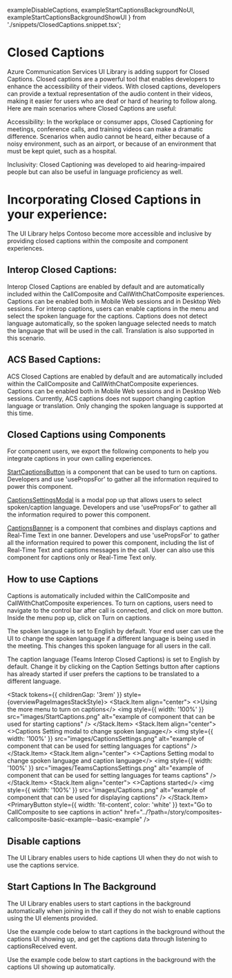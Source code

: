   exampleDisableCaptions,
  exampleStartCaptionsBackgroundNoUI,
  exampleStartCaptionsBackgroundShowUI
} from './snippets/ClosedCaptions.snippet.tsx';

<Meta title="Concepts/Closed Captions" />

# Closed Captions

Azure Communication Services UI Library is adding support for Closed Captions. Closed captions are a powerful tool that enables developers to enhance the accessibility of their videos. With closed captions, developers can provide a textual representation of the audio content in their videos, making it easier for users who are deaf or hard of hearing to follow along. Here are main scenarios where Closed Captions are useful:

Accessibility: In the workplace or consumer apps, Closed Captioning for meetings, conference calls, and training videos can make a dramatic difference. Scenarios when audio cannot be heard, either because of a noisy environment, such as an airport, or because of an environment that must be kept quiet, such as a hospital.

Inclusivity: Closed Captioning was developed to aid hearing-impaired people but can also be useful in language proficiency as well.

# Incorporating Closed Captions in your experience:

The UI Library helps Contoso become more accessible and inclusive by providing closed captions within the composite and component experiences.

## Interop Closed Captions:

Interop Closed Captions are enabled by default and are automatically included within the CallComposite and CallWithChatComposite experiences.
Captions can be enabled both in Mobile Web sessions and in Desktop Web sessions.
For interop captions, users can enable captions in the menu and select the spoken language for the captions.
Captions does not detect language automatically, so the spoken language selected needs to match the language that will be used in the call.
Translation is also supported in this scenario.

## ACS Based Captions:

ACS Closed Captions are enabled by default and are automatically included within the CallComposite and CallWithChatComposite experiences.
Captions can be enabled both in Mobile Web sessions and in Desktop Web sessions.
Currently, ACS captions does not support changing caption language or translation. Only changing the spoken language is supported at this time.

## Closed Captions using Components

For component users, we export the following components to help you integrate captions in your own calling experiences.

[StartCaptionsButton](./?path=/docs/components-start-captions-button--docs) is a component that can be used to turn on captions. Developers and use 'usePropsFor' to gather all the information required to power this component.

[CaptionsSettingsModal](./?path=/docs/components-captions-settings-modal--docs) is a modal pop up that allows users to select spoken/caption language. Developers and use 'usePropsFor' to gather all the information required to power this component.

[CaptionsBanner](./?path=/docs/components-captions-banner--docs) is a component that combines and displays captions and Real-Time Text in one banner. Developers and use 'usePropsFor' to gather all the information required to power this component, including the list of Real-Time Text and captions messages in the call. User can also use this component for captions only or Real-Time Text only.

## How to use Captions

Captions is automatically included within the CallComposite and CallWithChatComposite experiences. To turn on captions, users need to navigate to the control bar after call is connected, and click on more button. Inside the menu pop up, click on Turn on captions.

The spoken language is set to English by default. Your end user can use the UI to change the spoken language if a different language is being used in the meeting. This changes this spoken language for all users in the call.

The caption language (Teams Interop Closed Captions) is set to English by default. Change it by clicking on the Caption Settings button after captions has already started if user prefers the captions to be translated to a different language.

<Stack tokens={{ childrenGap: '3rem' }} style={overviewPageImagesStackStyle}>
  <Stack.Item align="center">
    <>Using the more menu to turn on captions</>
    <img
      style={{ width: '100%' }}
      src="images/StartCaptions.png"
      alt="example of component that can be used for starting captions"
    />
  </Stack.Item>
  <Stack.Item align="center">
    <>Captions Setting modal to change spoken language</>
    <img
      style={{ width: '100%' }}
      src="images/CaptionsSettings.png"
      alt="example of component that can be used for setting languages for captions"
    />
  </Stack.Item>
  <Stack.Item align="center">
    <>Captions Setting modal to change spoken language and caption language</>
    <img
      style={{ width: '100%' }}
      src="images/TeamsCaptionsSettings.png"
      alt="example of component that can be used for setting languages for teams captions"
    />
  </Stack.Item>
  <Stack.Item align="center">
    <>Captions started</>
    <img
      style={{ width: '100%' }}
      src="images/Captions.png"
      alt="example of component that can be used for displaying captions"
    />
  </Stack.Item>
  <PrimaryButton
    style={{ width: 'fit-content', color: 'white' }}
    text="Go to CallComposite to see captions in action"
    href="../?path=/story/composites-callcomposite-basic-example--basic-example"
  />
</Stack>

## Disable captions

The UI Library enables users to hide captions UI when they do not wish to use the captions service.

<Source code={exampleDisableCaptions} />

## Start Captions In The Background

The UI Library enables users to start captions in the background automatically when joining in the call if they do not wish to enable captions using the UI elements provided.

Use the example code below to start captions in the background without the captions UI showing up, and get the captions data through listening to captionsReceived event.

<Source code={exampleStartCaptionsBackgroundNoUI} />

Use the example code below to start captions in the background with the captions UI showing up automatically.

<Source code={exampleStartCaptionsBackgroundShowUI} />
